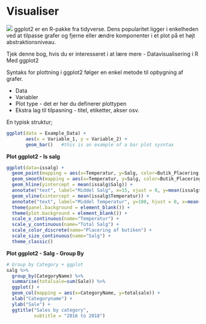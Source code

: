 # Visualiser {#visualiser}

![](image/ggplot2_logo.png)
ggplot2 er en R-pakke fra tidyverse. Dens popularitet ligger i enkelheden ved at tilpasse grafer og fjerne eller ændre komponenter i et plot på et højt abstraktionsniveau.

Tjek denne bog, hvis du er interesseret i at lære mere - Datavisualisering i R Med ggplot2

Syntaks for plottning i ggplot2 følger en enkel metode til opbygning af grafer.

* Data
* Variabler
* Plot type - det er her du definerer plottypen
* Ekstra lag til tilpasning - titel, etiketter, akser osv.

En typisk struktur;

```r
ggplot(data = Example_Data) +
       aes(x = Variable_1, y = Variable_2) +
       geom_bar()   #this is an example of a bar plot sysntax
```


**Plot ggplot2 - Is salg**

```r
ggplot(data=issalg) +
  geom_point(mapping = aes(x=Temperatur, y=Salg, color=Butik_Placering, size=Salg)) +
  geom_smooth(mapping = aes(x=Temperatur, y=Salg, color=Butik_Placering), se=FALSE) +
  geom_hline(yintercept = mean(issalg$Salg)) +
  annotate("text", label="Middel Salg", x=15, vjust = 0, y=mean(issalg$Salg+200)) +
  geom_vline(xintercept = mean(issalg$Temperatur)) +
  annotate("text", label="Middel Temperatur", y=100, hjust = 0, x=mean(issalg$Temperatur-0.5), angle = 90) +
  theme(panel.background = element_blank()) +
  theme(plot.background = element_blank()) +
  scale_x_continuous(name="Temperatur") +
  scale_y_continuous(name="Total Salg") +
  scale_color_discrete(name="Placering af butiken") +
  scale_size_continuous(name="Salg") +
  theme_classic()
```


**Plot ggplot2 - Salg - Group By**

```r
# Group by Category + ggplot
salg %>%
  group_by(CategoryName) %>%
  summarise(totalsale=sum(Sale)) %>%
  ggplot() +
  geom_col(mapping = aes(x=CategoryName, y=totalsale)) +
  xlab("Categoryname") +
  ylab("Sale") +
  ggtitle("Sales by category",
          subtitle = "2016 to 2018")
```